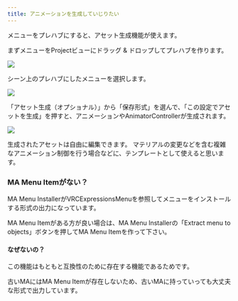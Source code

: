 ```yaml
---
title: アニメーションを生成していじりたい
---
```



メニューをプレハブにすると、アセット生成機能が使えます。

まずメニューをProjectビューにドラッグ & ドロップしてプレハブを作ります。

![](../../../assets/imgs/obj-prefab.png)

シーン上のプレハブにしたメニューを選択します。

![](../../../assets/imgs/menu-obj-scene.png)

「アセット生成（オプショナル）」から「保存形式」を選んで、「この設定でアセットを生成」を押すと、アニメーションやAnimatorControllerが生成されます。 

![](../../../assets/imgs/amc-create-asset.png)

生成されたアセットは自由に編集できます。
マテリアルの変更などを含む複雑なアニメーション制御を行う場合などに、テンプレートとして使えると思います。

### MA Menu Itemがない？

MA Menu InstallerがVRCExpressionsMenuを参照してメニューをインストールする形式の出力になっています。

MA Menu Itemがある方が良い場合は、MA Menu Installerの「Extract menu to objects」ボタンを押してMA Menu Itemを作って下さい。

#### なぜないの？

この機能はもともと互換性のために存在する機能であるためです。

古いMAにはMA Menu Itemが存在しないため、古いMAに持っていっても大丈夫な形式で出力しています。

<LinkCard title="保存形式について" href="/references/base/#保存形式" description="コンポーネントの共通設定" />